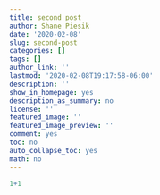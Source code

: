 ```yaml
---
title: second post
author: Shane Piesik
date: '2020-02-08'
slug: second-post
categories: []
tags: []
author_link: ''
lastmod: '2020-02-08T19:17:58-06:00'
description: ''
show_in_homepage: yes
description_as_summary: no
license: ''
featured_image: ''
featured_image_preview: ''
comment: yes
toc: no
auto_collapse_toc: yes
math: no
---
```



```r
1+1
```

